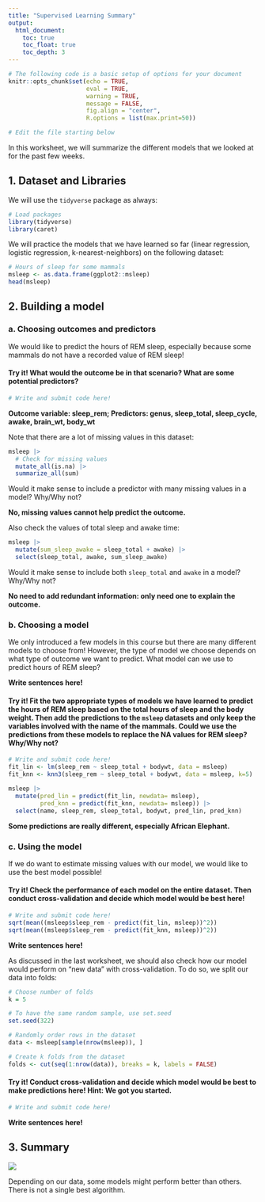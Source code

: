 ```yaml
---
title: "Supervised Learning Summary"
output: 
  html_document:
    toc: true
    toc_float: true
    toc_depth: 3
---
```


```r
# The following code is a basic setup of options for your document
knitr::opts_chunk$set(echo = TRUE,
                      eval = TRUE, 
                      warning = TRUE,
                      message = FALSE,
                      fig.align = "center", 
                      R.options = list(max.print=50))

# Edit the file starting below

```

In this worksheet, we will summarize the different models that we looked at for the past few weeks.

## 1. Dataset and Libraries

We will use the `tidyverse` package as always:

```r
# Load packages
library(tidyverse)
library(caret)
```

We will practice the models that we have learned so far (linear regression, logistic regression, k-nearest-neighbors) on the following dataset:

```r
# Hours of sleep for some mammals
msleep <- as.data.frame(ggplot2::msleep)
head(msleep)
```

## 2. Building a model

### a. Choosing outcomes and predictors

We would like to predict the hours of REM sleep, especially because some mammals do not have a recorded value of REM sleep!

#### **Try it! What would the outcome be in that scenario? What are some potential predictors?**

```r
# Write and submit code here!

```

**Outcome variable: sleep_rem; Predictors: genus, sleep_total, sleep_cycle, awake, brain_wt, body_wt**

Note that there are a lot of missing values in this dataset:

```r
msleep |>
  # Check for missing values
  mutate_all(is.na) |>
  summarize_all(sum)
```

Would it make sense to include a predictor with many missing values in a model? Why/Why not?

**No, missing values cannot help predict the outcome.**

Also check the values of total sleep and awake time:

```r
msleep |>
  mutate(sum_sleep_awake = sleep_total + awake) |>
  select(sleep_total, awake, sum_sleep_awake)
```

Would it make sense to include both `sleep_total` and `awake` in a model? Why/Why not?

**No need to add redundant information: only need one to explain the outcome.**

### b. Choosing a model

We only introduced a few models in this course but there are many different models to choose from! However, the type of model we choose depends on what type of outcome we want to predict. What model can we use to predict hours of REM sleep?

**Write sentences here!**

#### **Try it! Fit the two appropriate types of models we have learned to predict the hours of REM sleep based on the total hours of sleep and the body weight. Then add the predictions to the `msleep` datasets and only keep the variables involved with the name of the mammals. Could we use the predictions from these models to replace the NA values for REM sleep? Why/Why not?**

```r
# Write and submit code here!
fit_lin <- lm(sleep_rem ~ sleep_total + bodywt, data = msleep)
fit_knn <- knn3(sleep_rem ~ sleep_total + bodywt, data = msleep, k=5)

msleep |>
  mutate(pred_lin = predict(fit_lin, newdata= msleep),
         pred_knn = predict(fit_knn, newdata= msleep)) |>
  select(name, sleep_rem, sleep_total, bodywt, pred_lin, pred_knn)
```

**Some predictions are really different, especially African Elephant.**

### c. Using the model

If we do want to estimate missing values with our model, we would like to use the best model possible!

#### **Try it! Check the performance of each model on the entire dataset. Then conduct cross-validation and decide which model would be best here!**

```r
# Write and submit code here!
sqrt(mean((msleep$sleep_rem - predict(fit_lin, msleep))^2))
sqrt(mean((msleep$sleep_rem - predict(fit_knn, msleep))^2))
```

**Write sentences here!**

As discussed in the last worksheet, we should also check how our model would perform on "new data" with cross-validation. To do so, we split our data into folds:

```r
# Choose number of folds
k = 5 

# To have the same random sample, use set.seed
set.seed(322)

# Randomly order rows in the dataset
data <- msleep[sample(nrow(msleep)), ] 

# Create k folds from the dataset
folds <- cut(seq(1:nrow(data)), breaks = k, labels = FALSE)
```

#### **Try it! Conduct cross-validation and decide which model would be best to make predictions here! Hint: We got you started.**

```r
# Write and submit code here!

```

**Write sentences here!**

## 3. Summary

![](https://i.pinimg.com/originals/b8/35/03/b83503bf39a38cded4f532fe538c02a8.png)

Depending on our data, some models might perform better than others. There is not a single best algorithm.
